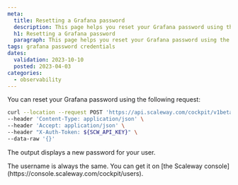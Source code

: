 ```yaml
---
meta:
  title: Resetting a Grafana password
  description: This page helps you reset your Grafana password using the API
  h1: Resetting a Grafana password
  paragraph: This page helps you reset your Grafana password using the API
tags: grafana password credentials
dates:
  validation: 2023-10-10
  posted: 2023-04-03
categories:
  - observability
---
```


You can reset your Grafana password using the following request:

```bash
curl --location --request POST 'https://api.scaleway.com/cockpit/v1beta1/reset-cockpit-grafana-password' \
--header 'Content-Type: application/json' \
--header 'Accept: application/json' \
--header "X-Auth-Token: ${SCW_API_KEY}" \
--data-raw '{}'
```

The output displays a new password for your user.

<Message type="important">
 The username is always the same. You can get it on [the Scaleway console](https://console.scaleway.com/cockpit/users).
</Message>